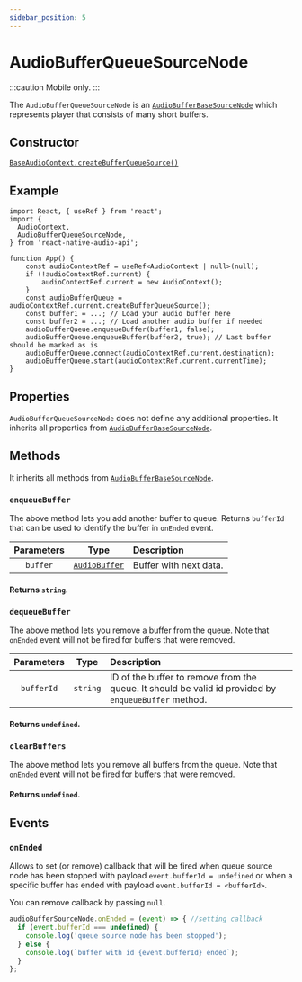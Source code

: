 ```yaml
---
sidebar_position: 5
---
```



# AudioBufferQueueSourceNode

:::caution
Mobile only.
:::

The `AudioBufferQueueSourceNode` is an [`AudioBufferBaseSourceNode`](/docs/sources/audio-buffer-base-source-node) which represents player that consists of many short buffers.

## Constructor

[`BaseAudioContext.createBufferQueueSource()`](/docs/core/base-audio-context#createbuffersource)

## Example

```tsx
import React, { useRef } from 'react';
import {
  AudioContext,
  AudioBufferQueueSourceNode,
} from 'react-native-audio-api';

function App() {
    const audioContextRef = useRef<AudioContext | null>(null);
    if (!audioContextRef.current) {
        audioContextRef.current = new AudioContext();
    }
    const audioBufferQueue = audioContextRef.current.createBufferQueueSource();
    const buffer1 = ...; // Load your audio buffer here
    const buffer2 = ...; // Load another audio buffer if needed
    audioBufferQueue.enqueueBuffer(buffer1, false);
    audioBufferQueue.enqueueBuffer(buffer2, true); // Last buffer should be marked as is
    audioBufferQueue.connect(audioContextRef.current.destination);
    audioBufferQueue.start(audioContextRef.current.currentTime);
}
```

## Properties

`AudioBufferQueueSourceNode` does not define any additional properties.
It inherits all properties from [`AudioBufferBaseSourceNode`](/docs/sources/audio-buffer-base-source-node#properties).

## Methods

It inherits all methods from [`AudioBufferBaseSourceNode`](/docs/sources/audio-buffer-base-source-node#methods).

### `enqueueBuffer`

The above method lets you add another buffer to queue. Returns `bufferId` that can be used to identify the buffer in `onEnded` event.

| Parameters | Type | Description |
| :---: | :---: | :---- |
| `buffer` | [`AudioBuffer`](/docs/sources/audio-buffer) | Buffer with next data. |

#### Returns `string`.

### `dequeueBuffer`

The above method lets you remove a buffer from the queue. Note that `onEnded` event will not be fired for buffers that were removed.

| Parameters | Type | Description |
| :---: | :---: | :---- |
| `bufferId` | `string` | ID of the buffer to remove from the queue. It should be valid id provided by `enqueueBuffer` method. |

#### Returns `undefined`.

### `clearBuffers`

The above method lets you remove all buffers from the queue. Note that `onEnded` event will not be fired for buffers that were removed.

#### Returns `undefined`.

## Events

### `onEnded` <Overridden />

Allows to set (or remove) callback that will be fired when queue source node has been stopped with payload `event.bufferId = undefined`
or when a specific buffer has ended with payload `event.bufferId = <bufferId>`.

You can remove callback by passing `null`.

```ts
audioBufferSourceNode.onEnded = (event) => { //setting callback
  if (event.bufferId === undefined) {
    console.log('queue source node has been stopped');
  } else {
    console.log(`buffer with id {event.bufferId} ended`);
  }
};
```
